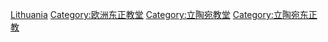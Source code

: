[[Category:各国东正教堂|Lithuania]]
[[Category:欧洲东正教堂|Category:欧洲东正教堂]]
[[Category:立陶宛教堂|Category:立陶宛教堂]]
[[Category:立陶宛东正教|Category:立陶宛东正教]]